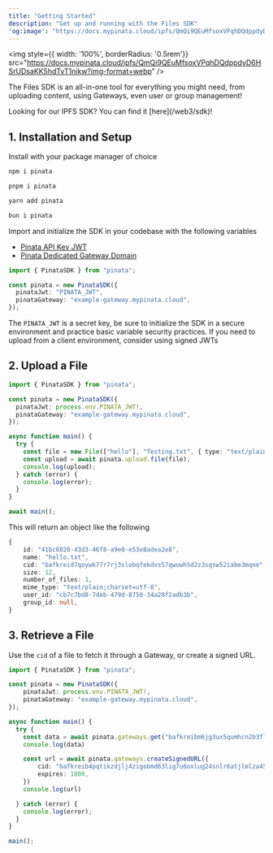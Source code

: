 ```yaml
---
title: "Getting Started"
description: "Get up and running with the Files SDK"
'og:image': "https://docs.mypinata.cloud/ipfs/QmQi9QEuMfsoxVPqhDQdppdyD6HSrUDsaKK5hdTvT1nikw?filename=og.png"
---
```


<img style={{ width: '100%', borderRadius: '0.5rem'}} src="https://docs.mypinata.cloud/ipfs/QmQi9QEuMfsoxVPqhDQdppdyD6HSrUDsaKK5hdTvT1nikw?img-format=webp" />

The Files SDK is an all-in-one tool for everything you might need, from uploading content, using Gateways, even user or group management!

<Warning>
Looking for our IPFS SDK? You can find it [here](/web3/sdk)!
</Warning>

## 1. Installation and Setup

Install with your package manager of choice

<CodeGroup>

```bash npm
npm i pinata
```

```bash pnpm
pnpm i pinata
```

```bash yarn
yarn add pinata
```

```bash bun
bun i pinata
```

</CodeGroup>

Import and initialize the SDK in your codebase with the following variables
- [Pinata API Key JWT](/account-management/api-keys)
- [Pinata Dedicated Gateway Domain](/gateways/retrieving-files)

```typescript
import { PinataSDK } from "pinata";

const pinata = new PinataSDK({
  pinataJwt: "PINATA_JWT",
  pinataGateway: "example-gateway.mypinata.cloud",
});
```

<Note>The `PINATA_JWT` is a secret key, be sure to initialize the SDK in a secure environment and practice basic variable security practices. If you need to upload from a client environment, consider using signed JWTs</Note>

## 2. Upload a File

```typescript
import { PinataSDK } from "pinata";

const pinata = new PinataSDK({
  pinataJwt: process.env.PINATA_JWT!,
  pinataGateway: "example-gateway.mypinata.cloud",
});

async function main() {
  try {
    const file = new File(["hello"], "Testing.txt", { type: "text/plain" });
    const upload = await pinata.upload.file(file);
    console.log(upload);
  } catch (error) {
    console.log(error);
  }
}

await main();
```

This will return an object like the following

```typescript
{
    id: "41bc6820-43d3-46f8-a9e0-e53e8adea2e8",
    name: "hello.txt",
    cid: "bafkreid7qoywk77r7rj3slobqfekdvs57qwuwh5d2z3sqsw52iabe3mqne",
    size: 12,
    number_of_files: 1,
    mime_type: "text/plain;charset=utf-8",
    user_id: "cb7c7bd8-7deb-479d-8750-34a20f2adb3b",
    group_id: null,
}
```

## 3. Retrieve a File

Use the `cid` of a file to fetch it through a Gateway, or create a signed URL.

```typescript
import { PinataSDK } from "pinata";

const pinata = new PinataSDK({
    pinataJwt: process.env.PINATA_JWT!,
    pinataGateway: "example-gateway.mypinata.cloud",
});

async function main() {
  try {
    const data = await pinata.gateways.get("bafkreibm6jg3ux5qumhcn2b3flc3tyu6dmlb4xa7u5bf44yegnrjhc4yeq");
    console.log(data)

    const url = await pinata.gateways.createSignedURL({
       	cid: "bafkreib4pqtikzdjlj4zigobmd63lig7u6oxlug24snlr6atjlmlza45dq",
    	expires: 1800,
    })
    console.log(url)

  } catch (error) {
    console.log(error);
  }
}

main();
```
